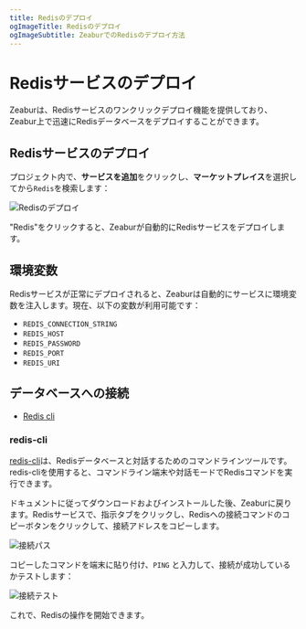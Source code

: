 ```yaml
---
title: Redisのデプロイ
ogImageTitle: Redisのデプロイ
ogImageSubtitle: ZeaburでのRedisのデプロイ方法
---
```


# Redisサービスのデプロイ

Zeaburは、Redisサービスのワンクリックデプロイ機能を提供しており、Zeabur上で迅速にRedisデータベースをデプロイすることができます。

## Redisサービスのデプロイ

<CreateProject />

プロジェクト内で、**サービスを追加**をクリックし、**マーケットプレイス**を選択してから`Redis`を検索します：

![Redisのデプロイ](/databases/redis/deploy-redis.gif)

"Redis"をクリックすると、Zeaburが自動的にRedisサービスをデプロイします。

## 環境変数

Redisサービスが正常にデプロイされると、Zeaburは自動的にサービスに環境変数を注入します。現在、以下の変数が利用可能です：

- `REDIS_CONNECTION_STRING`
- `REDIS_HOST`
- `REDIS_PASSWORD`
- `REDIS_PORT`
- `REDIS_URI`

## データベースへの接続

- [Redis cli](https://docs.redis.com/latest/rs/references/cli-utilities/redis-cli/)

### redis-cli

[redis-cli](https://www.mongodb.com/docs/mongodb-shell/)は、Redisデータベースと対話するためのコマンドラインツールです。redis-cliを使用すると、コマンドライン端末や対話モードでRedisコマンドを実行できます。

ドキュメントに従ってダウンロードおよびインストールした後、Zeaburに戻ります。Redisサービスで、指示タブをクリックし、Redisへの接続コマンドのコピーボタンをクリックして、接続アドレスをコピーします。

![接続パス](/databases/redis/redis-connect-path.png)

コピーしたコマンドを端末に貼り付け、`PING` と入力して、接続が成功しているかテストします：

![接続テスト](/databases/redis/redis-test-connection.png)

これで、Redisの操作を開始できます。